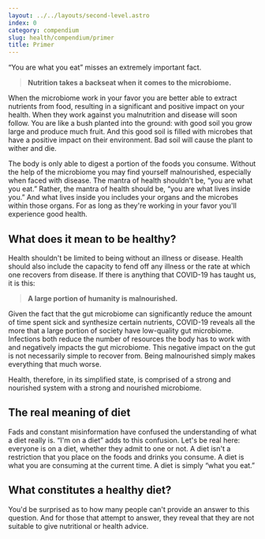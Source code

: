 ```yaml
---
layout: ../../layouts/second-level.astro
index: 0
category: compendium
slug: health/compendium/primer
title: Primer
---
```


&ldquo;You are what you eat&rdquo; misses an extremely important fact.

> **Nutrition takes a backseat when it comes to the microbiome.**

When the microbiome work in your favor you are better able to extract nutrients from food, resulting in a significant and positive impact on your health.
When they work against you malnutrition and disease will soon follow.
You are like a bush planted into the ground: with good soil you grow large and produce much fruit.
And this good soil is filled with microbes that have a positive impact on their environment. 
Bad soil will cause the plant to wither and die.

The body is only able to digest a portion of the foods you consume.
Without the help of the microbiome you may find yourself malnourished, especially when faced with disease.
The mantra of health shouldn't be, &ldquo;you are what you eat.&rdquo;
Rather, the mantra of health should be, &ldquo;you are what lives inside you.&rdquo; 
And what lives inside you includes your organs and the microbes within those organs.
For as long as they're working in your favor you'll experience good health.

## What does it mean to be healthy?

Health shouldn't be limited to being without an illness or disease.
Health should also include the capacity to fend off any illness or the rate at which one recovers from disease.
If there is anything that COVID-19 has taught us, it is this:

> **A large portion of humanity is malnourished.**

Given the fact that the gut microbiome can significantly reduce the amount of time spent sick and synthesize certain nutrients, COVID-19 reveals all the more that a large portion of society have low-quality gut microbiome.
Infections both reduce the number of resources the body has to work with and negatively impacts the gut microbiome.
This negative impact on the gut is not necessarily simple to recover from.
Being malnourished simply makes everything that much worse.

Health, therefore, in its simplified state, is comprised of a strong and nourished system with a strong and nourished microbiome.

## The real meaning of diet

Fads and constant misinformation have confused the understanding of what a diet really is. 
&ldquo;I'm on a diet&rdquo; adds to this confusion.
Let's be real here: everyone is on a diet, whether they admit to one or not.
A diet isn't a restriction that you place on the foods and drinks you consume.
A diet is what you are consuming at the current time.
A diet is simply &ldquo;what you eat.&rdquo;

## What constitutes a healthy diet?

You'd be surprised as to how many people can't provide an answer to this question.
And for those that attempt to answer, they reveal that they are not suitable to give nutritional or health advice.
